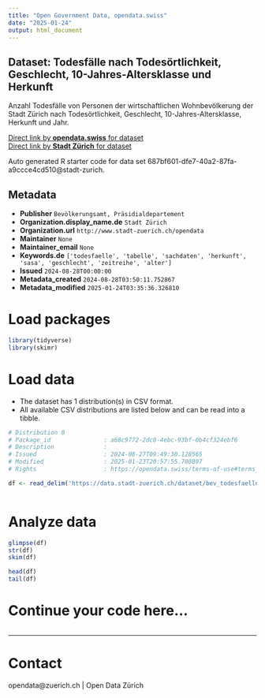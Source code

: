 ```yaml
---
title: "Open Government Data, opendata.swiss"
date: "2025-01-24"
output: html_document
---
```


## Dataset: Todesfälle nach Todesörtlichkeit, Geschlecht, 10-Jahres-Altersklasse und Herkunft


Anzahl Todesfälle von Personen der wirtschaftlichen Wohnbevölkerung der Stadt Zürich nach Todesörtlichkeit, Geschlecht, 10-Jahres-Altersklasse, Herkunft und Jahr.


[Direct link by **opendata.swiss** for dataset](https://opendata.swiss/de/dataset/todesfalle-nach-todesortlichkeit-geschlecht-10-jahres-altersklasse-und-herkunft)<br>
[Direct link by **Stadt Zürich** for dataset](https://data.stadt-zuerich.ch/dataset/bev_todesfaelle_jahr_todesoertlichkeit_herkunft_geschlecht_ag_od4203)

Auto generated R starter code for data set 687bf601-dfe7-40a2-87fa-a9ccce4cd510@stadt-zurich.

## Metadata

- **Publisher** `Bevölkerungsamt, Präsidialdepartement`
- **Organization.display_name.de** `Stadt Zürich`
- **Organization.url** `http://www.stadt-zuerich.ch/opendata`
- **Maintainer** `None`
- **Maintainer_email** `None`
- **Keywords.de** `['todesfaelle', 'tabelle', 'sachdaten', 'herkunft', 'sasa', 'geschlecht', 'zeitreihe', 'alter']`
- **Issued** `2024-08-28T00:00:00`
- **Metadata_created** `2024-08-28T03:50:11.752867`
- **Metadata_modified** `2025-01-24T03:35:36.326810`


# Load packages

```r

library(tidyverse)
library(skimr)

```

# Load data

-   The dataset has 1 distribution(s) in CSV format.
-   All available CSV distributions are listed below and can be read into a tibble.

```r

# Distribution 0
# Package_id               : a68c9772-2dc0-4ebc-93bf-0b4cf324ebf6
# Description              : 
# Issued                   : 2024-08-27T09:49:30.128565
# Modified                 : 2025-01-23T20:57:55.700897
# Rights                   : https://opendata.swiss/terms-of-use#terms_open

df <- read_delim('https://data.stadt-zuerich.ch/dataset/bev_todesfaelle_jahr_todesoertlichkeit_herkunft_geschlecht_ag_od4203/download/BEV420OD4203.csv')



```

# Analyze data

```r

glimpse(df)
str(df)
skim(df)

head(df)
tail(df)

```

# Continue your code here...

```r

```

------------------------------------------------------------------------

# Contact

opendata@zuerich.ch | Open Data Zürich
